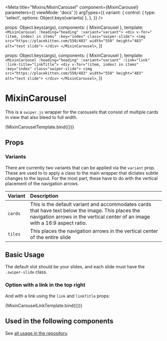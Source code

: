 
<Meta
  title="Mixins/MixinCarousel"
  component={MixinCarousel}
  parameters={{ viewMode: 'docs' }}
  argTypes={{
    variant: {
      control: { type: 'select', options: Object.keys(variants) },
    },
  }}
/>

  props: Object.keys(args),
  components: { MixinCarousel },
  template: `<MixinCarousel :heading="heading" :variant="variant">
    <div v-for="(item, index) in items" :key="index" class="swiper-slide">
      <img src="https://placekitten.com/550/483" width="550" height="483" alt="test slide">
    </div>
  </MixinCarousel>`,
})

  props: Object.keys(args),
  components: { MixinCarousel },
  template: `<MixinCarousel :heading="heading" :variant="variant" :link="link" :link-title="linkTitle">
    <div v-for="(item, index) in items" :key="index" class="swiper-slide">
      <img src="https://placekitten.com/550/483" width="550" height="483" alt="test slide">
    </div>
  </MixinCarousel>`,
})

# MixinCarousel

This is a `swiper.js` wrapper for the carousels that consist of multiple cards in view that also bleed to full width.

<Canvas className="sbdocs-preview-full-width">
  <Story
    name="BaseCarousel"
    args={{
      heading: 'Heading',
      items: [1, 2, 3, 4, 5, 6, 7],
      variant: 'tiles',
    }}
  >
    {MixinCarouselTemplate.bind({})}
  </Story>
</Canvas>

## Props

<ArgsTable of={MixinCarousel} />

### Variants

There are currently two variants that can be applied via the `variant` prop. These are used to to apply a class to the main wrapper that dictates subtle changes to the layout. For the most part, these have to do with the vertical placement of the navigation arrows.

| Variant | Description                                                                                                                                                                       |
| :------ | :-------------------------------------------------------------------------------------------------------------------------------------------------------------------------------- |
| `cards` | This is the default variant and accommodates cards that have text below the image. This places the navigation arrows in the vertical center of an image with a 16:9 aspect ratio. |
| `tiles` | This places the navigation arrows in the vertical center of the entire slide                                                                                                      |

## Basic Usage

The default slot should be your slides, and each slide must have the `.swiper-slide` class.

### Option with a link in the top right

And with a link using the `link` and `linkTitle` props:

<Canvas className="sbdocs-preview-full-width">
  <Story
    name="BaseCarouselWLink"
    args={{
      heading: 'Heading',
      items: [1, 2, 3, 4, 5, 6, 7],
      variant: 'tiles',
      link: '/placeholder',
      linkTitle: 'See more',
    }}
  >
    {MixinCarouselLinkTemplate.bind({})}
  </Story>
</Canvas>

## Used in the following components

See [all usage in the repository](https://github.com/nasa-jpl/www-frontend/search?q=MixinCarousel&type=code).
